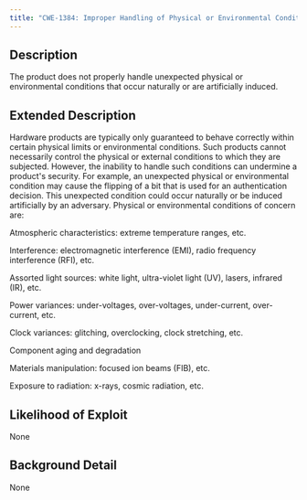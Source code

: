 ```yaml
---
title: "CWE-1384: Improper Handling of Physical or Environmental Conditions"
---
```


## Description
The product does not properly handle unexpected physical or environmental conditions that occur naturally or are artificially induced.

## Extended Description

Hardware products are typically only guaranteed to behave correctly within certain physical limits or environmental conditions. Such products cannot necessarily control the physical or external conditions to which they are subjected. However, the inability to handle such conditions can undermine a product's security. For example, an unexpected physical or environmental condition may cause the flipping of a bit that is used for an authentication decision. This unexpected condition could occur naturally or be induced artificially by an adversary.
Physical or environmental conditions of concern are:


Atmospheric characteristics: extreme temperature ranges, etc.


Interference: electromagnetic interference (EMI), radio frequency interference (RFI), etc.


Assorted light sources: white light, ultra-violet light (UV), lasers, infrared (IR), etc.


Power variances: under-voltages, over-voltages, under-current, over-current, etc.


Clock variances: glitching, overclocking, clock stretching, etc.


Component aging and degradation


Materials manipulation: focused ion beams (FIB), etc.


Exposure to radiation: x-rays, cosmic radiation, etc.




## Likelihood of Exploit
None

## Background Detail
None
        